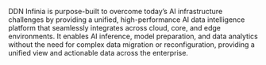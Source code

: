 DDN Infinia is purpose-built to overcome today’s AI infrastructure challenges by providing a unified, high-performance AI data intelligence platform that seamlessly integrates across cloud, core, and edge environments. 
It enables AI inference, model preparation, and data analytics without the need for complex data migration or reconfiguration, providing a unified view and actionable data across the enterprise.
